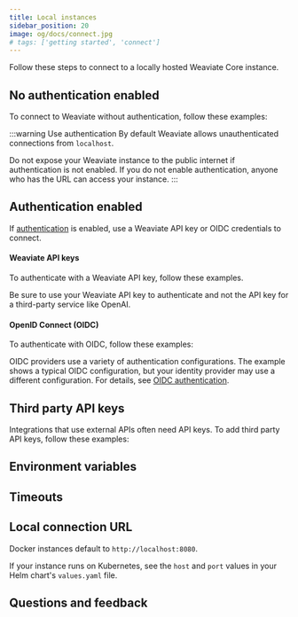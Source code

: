 ```yaml
---
title: Local instances
sidebar_position: 20
image: og/docs/connect.jpg
# tags: ['getting started', 'connect']
---
```





Follow these steps to connect to a locally hosted Weaviate Core instance.

## No authentication enabled

To connect to Weaviate without authentication, follow these examples:

<WCSWithoutAuthentication/>

<Tabs groupId="languages">
<TabItem value="py4" label="Python Client v4">
   <FilteredTextBlock
     text={PyCodeV4}
     startMarker="# START LocalNoAuth"
     endMarker="# END LocalNoAuth"
     language="py"
   />
</TabItem>
<TabItem value="py3" label="Python Client v3">
   <FilteredTextBlock
     text={PyCodeV3}
     startMarker="# START LocalNoAuth"
     endMarker="# END LocalNoAuth"
     language="py"
   />
</TabItem>
<TabItem value="ts3" label="JS/TS Client v3">
   <FilteredTextBlock
     text={TsCodeV3}
     startMarker="// START LocalNoAuth"
     endMarker="// END LocalNoAuth"
     language="js"
   />
</TabItem>
<TabItem value="ts2" label="JS/TS Client v2">
   <FilteredTextBlock
     text={TsCodeV2}
     startMarker="// START LocalNoAuth"
     endMarker="// END LocalNoAuth"
     language="js"
   />
</TabItem>
<TabItem value="go" label="Go">
   <FilteredTextBlock
     text={GoCode}
     startMarker="// START LocalNoAuth"
     endMarker="// END LocalNoAuth"
     language="js"
   />
</TabItem>
</Tabs>

:::warning Use authentication
By default Weaviate allows unauthenticated connections from `localhost`.

Do not expose your Weaviate instance to the public internet if authentication is not enabled. If you do not enable authentication, anyone who has the URL can access your instance.
:::

## Authentication enabled

If [authentication](/developers/weaviate/configuration/authentication.md) is enabled, use a Weaviate API key or OIDC credentials to connect.

#### Weaviate API keys

To authenticate with a Weaviate API key, follow these examples.

Be sure to use your Weaviate API key to authenticate and not the API key for a third-party service like OpenAI.

<WCSAuthenticationApiKey/>

#### OpenID Connect (OIDC)

To authenticate with OIDC, follow these examples:

<WCSAuthenticationUserPass/>

OIDC providers use a variety of authentication configurations. The example shows a typical OIDC configuration, but your identity provider may use a different configuration. For details, see [OIDC authentication](../configuration/authentication.md#oidc---a-systems-perspective).

## Third party API keys

Integrations that use external APIs often need API keys. To add third party API keys, follow these examples:

<WCDAuthAndInferenceKeys/>

## Environment variables


<EnvVarsHowto/>

## Timeouts


<GRPCTimeoutIntro/>


<GRPCTimeouts/>

## Local connection URL

Docker instances default to `http://localhost:8080`.

If your instance runs on Kubernetes, see the `host` and `port` values in your Helm chart's `values.yaml` file.

## Questions and feedback


<DocsFeedback/>
